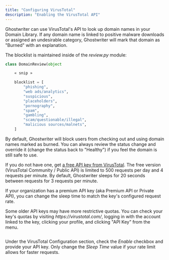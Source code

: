 ```yaml
---
title: "Configuring VirusTotal"
description: "Enabling the VirusTotal API"
---
```


Ghostwriter can use VirusTotal's API to look up domain names in your Domain Library. If any domain name is linked to positive malware downloads or assigned an undesirable category, Ghostwriter will mark that domain as "Burned" with an explanation.

The blocklist is maintained inside of the *review\.py* module:

```python Domain Blocklist
class DomainReview(object

    « snip »

    blocklist = [
        "phishing",
        "web ads/analytics",
        "suspicious",
        "placeholders",
        "pornography",
        "spam",
        "gambling",
        "scam/questionable/illegal",
        "malicious sources/malnets",
    ]
```

By default, Ghostwriter will block users from checking out and using domain names marked as burned. You can always review the status change and override it (change the status back to "Healthy") if you feel the domain is still safe to use.

If you do not have one, get [a free API key from VirusTotal](https://developers.virustotal.com/reference). The free version (VirusTotal Community / Public API) is limited to 500 requests per day and 4 requests per minute. By default, Ghostwriter sleeps for 20 seconds between requests for 3 requests per minute.

If your organization has a premium API key (aka Premium API or Private API), you can change the sleep time to match the key's configured request rate.

Some older API keys may have more restrictive quotas. You can check your key's quotas by visiting *https\://virustotal.com/*, logging in with the account linked to the key, clicking your profile, and clicking "API Key" from the menu.

<Frame>
  <img src="../../images/configuring-global-settings/image-7.png" alt=""/>
</Frame>

Under the VirusTotal Configuration section, check the *Enable* checkbox and provide your API key. Only change the *Sleep Time* value if your rate limit allows for faster requests.

<Frame>
  <img src="../../images/configuring-global-settings/image-8.avif" alt=""/>
</Frame>
